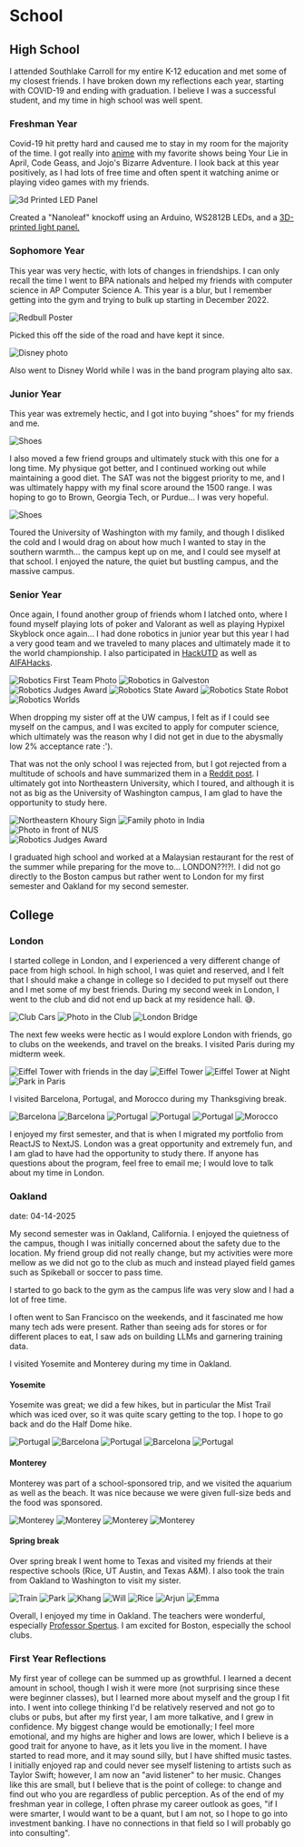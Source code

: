 

# School

## High School
I attended Southlake Carroll for my entire K-12 education and met some of my closest friends. I have broken down my reflections each year, starting with COVID-19 and ending with graduation. I believe I was a successful student, and my time in high school was well spent.

### Freshman Year
Covid-19 hit pretty hard and caused me to stay in my room for the majority of the time. I got really into [anime](https://myanimelist.net/animelist/turtlecap1324) with my favorite shows being Your Lie in April, Code Geass, and Jojo's Bizarre Adventure. I look back at this year positively, as I had lots of free time and often spent it watching anime or playing video games with my friends.

<Image src={LEDPanel} alt="3d Printed LED Panel" height={500} className="center-image" />


Created a "Nanoleaf" knockoff using an Arduino, WS2812B LEDs, and a [3D-printed light panel.](https://www.thingiverse.com/thing:4686921)

### Sophomore Year
This year was very hectic, with lots of changes in friendships. I can only recall the time I went to BPA nationals and helped my friends with computer science in AP Computer Science A. This year is a blur, but I remember getting into the gym and trying to bulk up starting in December 2022.

<Image src={Redbull} alt="Redbull Poster" width={500} className="center-image" />


Picked this off the side of the road and have kept it since.

<Image src={Disney} alt="Disney photo" width={500} className="center-image" />


Also went to Disney World while I was in the band program playing alto sax.

### Junior Year
This year was extremely hectic, and I got into buying "shoes" for my friends and me.

<Image src={Shoes} alt="Shoes" width={500} className="center-image" />

I also moved a few friend groups and ultimately stuck with this one for a long time. My physique got better, and I continued working out while maintaining a good diet. The SAT was not the biggest priority to me, and I was ultimately happy with my final score around the 1500 range. I was hoping to go to Brown, Georgia Tech, or Purdue... I was very hopeful.

<Image src={UW} alt="Shoes" width={500} className="center-image" />


Toured the University of Washington with my family, and though I disliked the cold and I would drag on about how much I wanted to stay in the southern warmth... the campus kept up on me, and I could see myself at that school. I enjoyed the nature, the quiet but bustling campus, and the massive campus.

### Senior Year
Once again, I found another group of friends whom I latched onto, where I found myself playing lots of poker and Valorant as well as playing Hypixel Skyblock once again... I had done robotics in junior year but this year I had a very good team and we traveled to many places and ultimately made it to the world championship. I also participated in [HackUTD](https://devpost.com/software/homeready-pro) as well as [AIFAHacks](https://devpost.com/software/paveguard).

<div className="flexbox">
  <Image src={Robotics1} alt="Robotics First Team Photo" width={500} className="flex-image" />
  <Image src={Robotics2} alt="Robotics in Galveston" width={500} className="flex-image" />
  <Image src={Robotics3} alt="Robotics Judges Award" width={500} className="flex-image" />
  <Image src={Robotics4} alt="Robotics State Award" width={500} className="flex-image" />
  <Image src={Robotics5} alt="Robotics State Robot" width={500} className="flex-image" />
  <Image src={Robotics6} alt="Robotics Worlds" width={500} className="flex-image" />
</div>



When dropping my sister off at the UW campus, I felt as if I could see myself on the campus, and I was excited to apply for computer science, which ultimately was the reason why I did not get in due to the abysmally low 2% acceptance rate :').

That was not the only school I was rejected from, but I got rejected from a multitude of schools and have summarized them in a [Reddit post](https://www.reddit.com/r/ApplyingToCollege/comments/1bfxkpp/college_results_2028/). I ultimately got into Northeastern University, which I toured, and although it is not as big as the University of Washington campus, I am glad to have the opportunity to study here.
<div className="flexbox">
  <Image src={NEUKhoury} alt="Northeastern Khoury Sign" width={500} className="flex-image" />
  <Image src={India} alt="Family photo in India" width={500} className="flex-image" />
  <Image src={NUS} alt="Photo in front of NUS" width={500} className="flex-image" />
</div>

  <Image src={Graduation} alt="Robotics Judges Award" width={750} className="center-image" />

I graduated high school and worked at a Malaysian restaurant for the rest of the summer while preparing for the move to... LONDON??!?!. I did not go directly to the Boston campus but rather went to London for my first semester and Oakland for my second semester.

## College
### London
I started college in London, and I experienced a very different change of pace from high school. In high school, I was quiet and reserved, and I felt that I should make a change in college so I decided to put myself out there and I met some of my best friends. During my second week in London, I went to the club and did not end up back at my residence hall. 😅.

<div className="flexbox">
  <Image src={Cars} alt="Club Cars" width={500} className="flex-image" />
  <Image src={Club} alt="Photo in the Club" width={500} className="flex-image" />
  <Image src={LondonBridge} alt="London Bridge" width={500} className="flex-image" />
</div>

The next few weeks were hectic as I would explore London with friends, go to clubs on the weekends, and travel on the breaks. I visited Paris during my midterm week.

<div className="flexbox">
  <Image src={Paris} alt="Eiffel Tower with friends in the day" width={500} className="flex-image" />
  <Image src={EiffelTower} alt="Eiffel Tower" width={500} className="flex-image" />
  <Image src={TowerNight} alt="Eiffel Tower at Night" width={500} className="flex-image" />
  <Image src={ParisPark} alt="Park in Paris" width={500} className="flex-image" />
</div>

I visited Barcelona, Portugal, and Morocco during my Thanksgiving break.

<div className="flexbox">
  <Image src={Barcelona1} alt="Barcelona" width={500} className="flex-image" />
  <Image src={Barcelona2} alt="Barcelona" width={500} className="flex-image" />
  <Image src={Portugal1} alt="Portugal" width={500} className="flex-image" />
  <Image src={Portugal2} alt="Portugal" width={500} className="flex-image" />
  <Image src={Portugal3} alt="Portugal" width={500} className="flex-image" />
  <Image src={Morocco1} alt="Morocco" width={500} className="flex-image" />
</div>

I enjoyed my first semester, and that is when I migrated my portfolio from ReactJS to NextJS. London was a great opportunity and extremely fun, and I am glad to have had the opportunity to study there. If anyone has questions about the program, feel free to email me; I would love to talk about my time in London.


### Oakland
date: 04-14-2025

My second semester was in Oakland, California. I enjoyed the quietness of the campus, though I was initially concerned about the safety due to the location. My friend group did not really change, but my activities were more mellow as we did not go to the club as much and instead played field games such as Spikeball or soccer to pass time. 

I started to go back to the gym as the campus life was very slow and I had a lot of free time. 

I often went to San Francisco on the weekends, and it fascinated me how many tech ads were present. Rather than seeing ads for stores or for different places to eat, I saw ads on building LLMs and garnering training data.

I visited Yosemite and Monterey during my time in Oakland. 

#### Yosemite

Yosemite was great; we did a few hikes, but in particular the Mist Trail which was iced over, so it was quite scary getting to the top. I hope to go back and do the Half Dome hike.

<div className="flexbox">
<Image src={yosemite} alt="Portugal" width={500} className="flex-image" />
<Image src={halfdome} alt="Barcelona" width={500} className="flex-image" />
<Image src={boys} alt="Portugal" width={500} className="flex-image" />
  <Image src={polaroid1} alt="Barcelona" width={500} className="flex-image" />
  <Image src={sunset} alt="Portugal" width={500} className="flex-image" />
</div>

#### Monterey

Monterey was part of a school-sponsored trip, and we visited the aquarium as well as the beach. It was nice because we were given full-size beds and the food was sponsored.

<div className="flexbox">
  <Image src={pool} alt="Monterey" width={500} className="flex-image" />
  <Image src={Beach} alt="Monterey" width={500} className="flex-image" />
  <Image src={polaroid2} alt="Monterey" width={500} className="flex-image" />
  <Image src={bereal} alt="Monterey" width={500} className="flex-image" />
</div>

#### Spring break

Over spring break I went home to Texas and visited my friends at their respective schools (Rice, UT Austin, and Texas A&M). I also took the train from Oakland to Washington to visit my sister.


<div className="flexbox">
  <Image src={train} alt="Train" width={500} className="flex-image" />
  <Image src={park} alt="Park" width={500} className="flex-image" />
  <Image src={khang} alt="Khang" width={500} className="flex-image" />
  <Image src={will} alt="Will" width={500} className="flex-image" />
  <Image src={rice} alt="Rice" width={500} className="flex-image" />
  <Image src={arjun} alt="Arjun" width={500} className="flex-image" />
  <Image src={emma} alt="Emma" width={500} className="flex-image" />
  </div>

Overall, I enjoyed my time in Oakland. The teachers were wonderful, especially [Professor Spertus](https://en.wikipedia.org/wiki/Ellen_Spertus). I am excited for Boston, especially the school clubs.


### First Year Reflections
My first year of college can be summed up as growthful. I learned a decent amount in school, though I wish it were more (not surprising since these were beginner classes), but I learned more about myself and the group I fit into. I went into college thinking I'd be relatively reserved and not go to clubs or pubs, but after my first year, I am more talkative, and I grew in confidence. My biggest change would be emotionally; I feel more emotional, and my highs are higher and lows are lower, which I believe is a good trait for anyone to have, as it lets you live in the moment. I have started to read more, and it may sound silly, but I have shifted music tastes. I initially enjoyed rap and could never see myself listening to artists such as Taylor Swift; however, I am now an "avid listener" to her music. Changes like this are small, but I believe that is the point of college: to change and find out who you are regardless of public perception. As of the end of my freshman year in college, I often phrase my career outlook as goes, "if I were smarter, I would want to be a quant, but I am not, so I hope to go into investment banking. I have no connections in that field so I will probably go into consulting".